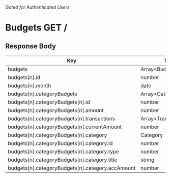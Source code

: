 ###### Gated for Authenticated Users

# Budgets GET /

## Response Body

| Key | Type |
|-|-|
| budgets | Array&lt;Budget&gt; |
| budgets[n].id | number |
| budgets[n].month | date |
| budgets[n].categoryBudgets | Array&lt;CategoryBudget&gt; |
| budgets[n].categoryBudgets[n].id | number |
| budgets[n].categoryBudgets[n].amount | number |
| budgets[n].categoryBudgets[n].transactions | Array&lt;Transaction&gt; |
| budgets[n].categoryBudgets[n].currentAmount | number |
| budgets[n].categoryBudgets[n].category | Category |
| budgets[n].categoryBudgets[n].category.id | number |
| budgets[n].categoryBudgets[n].category.type | number |
| budgets[n].categoryBudgets[n].category.title | string |
| budgets[n].categoryBudgets[n].category.accAmount | number |